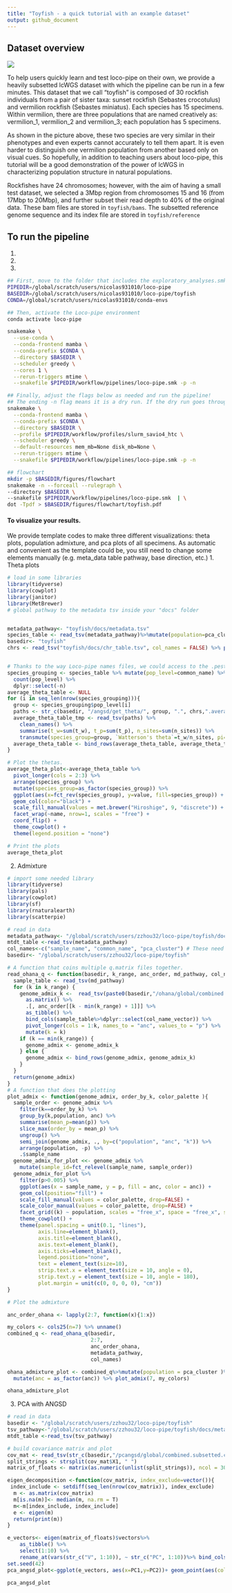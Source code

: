 ```yaml
---
title: "Toyfish - a quick tutorial with an example dataset"
output: github_document
---
```



## Dataset overview

![](https://media.fisheries.noaa.gov/dam-migration/cryptic-pairs-the-vermilion-and-sunset-rockfishes-noaa-nwfsc.png)

To help users quickly learn and test loco-pipe on their own, we provide a heavily subsetted lcWGS dataset with which the pipeline can be run in a few minutes. This dataset that we call "toyfish" is composed of 30 rockfish individuals from a pair of sister taxa: sunset rockfish (Sebastes crocotulus) and vermilion rockfish (Sebastes miniatus). Each species has 15 specimens. Within vermilion, there are three populations that are named creatively as: vermilion_1, vermilion_2 and vermilion_3; each population has 5 specimens. 

As shown in the picture above, these two species are very similar in their phenotypes and even experts cannot accurately to tell them apart. It is even harder to distinguish one vermilion population from another based only on visual cues. So hopefully, in addition to teaching users about loco-pipe, this tutorial will be a good demonstration of the power of lcWGS in characterizing population structure in natural populations.

Rockfishes have 24 chromosomes; however, with the aim of having a small test dataset, we selected a 3Mbp region from chromosomes 15 and 16 (from 17Mbp to 20Mbp), and further subset their read depth to 40% of the original data. These bam files are stored in `toyfish/bams`. The subsetted reference genome sequence and its index file are stored in `toyfish/reference`


## To run the pipeline

1. 

2. 

3. 

```bash
## First, move to the folder that includes the exploratory_analyses.smk.
PIPEDIR=/global/scratch/users/nicolas931010/loco-pipe
BASEDIR=/global/scratch/users/nicolas931010/loco-pipe/toyfish
CONDA=/global/scratch/users/nicolas931010/conda-envs

## Then, activate the Loco-pipe environment
conda activate loco-pipe

snakemake \
  --use-conda \
  --conda-frontend mamba \
  --conda-prefix $CONDA \
  --directory $BASEDIR \
  --scheduler greedy \
  --cores 1 \
  --rerun-triggers mtime \
  --snakefile $PIPEDIR/workflow/pipelines/loco-pipe.smk -p -n

## Finally, adjust the flags below as needed and run the pipeline! 
## The ending -n flag means it is a dry run. If the dry run goes through, remove "-n" and rerun the pipe-line.
snakemake \
  --conda-frontend mamba \
  --conda-prefix $CONDA \
  --directory $BASEDIR \
  --profile $PIPEDIR/workflow/profiles/slurm_savio4_htc \
  --scheduler greedy \
  --default-resources mem_mb=None disk_mb=None \
  --rerun-triggers mtime \
  --snakefile $PIPEDIR/workflow/pipelines/loco-pipe.smk -p -n

## flowchart
mkdir -p $BASEDIR/figures/flowchart
snakemake -n --forceall --rulegraph \
--directory $BASEDIR \
--snakefile $PIPEDIR/workflow/pipelines/loco-pipe.smk  | \
dot -Tpdf > $BASEDIR/figures/flowchart/toyfish.pdf
```


#### To visualize your results.
We provide template codes to make three different visualizations: theta plots, population admixture, and pca plots of all specimens. As automatic and convenient as the template could be, you still need to change some elements manually (e.g. meta_data table pathway, base direction, etc.)
1. Theta plots
```r
# load in some libraries
library(tidyverse)
library(cowplot)
library(janitor)
library(MetBrewer)
# global pathway to the metadata tsv inside your "docs" folder


metadata_pathway<- "toyfish/docs/metadata.tsv"
species_table <- read_tsv(metadata_pathway)%>%mutate(population=pca_cluster) # the "population" is the grouping factor you put down for the config file
basedir<- "toyfish"
chrs <- read_tsv("toyfish/docs/chr_table.tsv", col_names = FALSE) %>% pull(X1)


# Thanks to the way Loco-pipe names files, we could access to the .pestPG file for each sub-group. Change the count() based on your grouping factor.
species_grouping <- species_table %>% mutate(pop_level=common_name) %>%
  count(pop_level) %>% 
  dplyr::select(-n)
average_theta_table <- NULL
for (i in seq_len(nrow(species_grouping))){
  group <- species_grouping$pop_level[i]
  paths <- str_c(basedir, "/angsd/get_theta/", group, ".", chrs,".average_thetas.pestPG")
  average_theta_table_tmp <- read_tsv(paths) %>%
    clean_names() %>%
    summarise(t_w=sum(t_w), t_p=sum(t_p), n_sites=sum(n_sites)) %>%
    transmute(species_group=group, `Watterson's theta`=t_w/n_sites, pi=t_p/n_sites)
  average_theta_table <- bind_rows(average_theta_table, average_theta_table_tmp)
}

# Plot the thetas.
average_theta_plot<-average_theta_table %>%
  pivot_longer(cols = 2:3) %>%
  arrange(species_group) %>%
  mutate(species_group=as_factor(species_group)) %>%
  ggplot(aes(x=fct_rev(species_group), y=value, fill=species_group)) +
  geom_col(color="black") +
  scale_fill_manual(values = met.brewer("Hiroshige", 9, "discrete")) +
  facet_wrap(~name, nrow=1, scales = "free") +
  coord_flip() +
  theme_cowplot() +
  theme(legend.position = "none")

# Print the plots
average_theta_plot
```

2. Admixture
```r
# import some needed library
library(tidyverse)
library(pals)
library(cowplot)
library(sf)
library(rnaturalearth)
library(scatterpie)

# read in data
metadata_pathway<- "/global/scratch/users/zzhou32/loco-pipe/toyfish/docs/metadata.tsv"
mtdt_table <-read_tsv(metadata_pathway)
col_names<-c("sample_name", "common_name", "pca_cluster") # These need to match up the col names in the matadata_table
basedir<- "/global/scratch/users/zzhou32/loco-pipe/toyfish"

# A function that coins multiple q.matrix files together.
read_ohana_q <- function(basedir, k_range, anc_order, md_pathway, col_name_vector){
  sample_table <- read_tsv(md_pathway)
  for (k in k_range) {
    genome_admix_k <-  read_tsv(paste0(basedir,"/ohana/global/combined.subsetted.k", k,".q.matrix"), skip=1, col_names = FALSE) %>%
      as.matrix() %>%
      .[, anc_order[[k - min(k_range) + 1]]] %>%
      as_tibble() %>%
      bind_cols(sample_table%>%dplyr::select(col_name_vector)) %>%
      pivot_longer(cols = 1:k, names_to = "anc", values_to = "p") %>%
      mutate(k = k)
    if (k == min(k_range)) {
      genome_admix <- genome_admix_k
    } else {
      genome_admix <- bind_rows(genome_admix, genome_admix_k)
    }
  }
  return(genome_admix)
}
# A function that does the plotting
plot_admix <- function(genome_admix, order_by_k, color_palette ){
  sample_order <- genome_admix %>%
    filter(k==order_by_k) %>%
    group_by(k,population, anc) %>%
    summarise(mean_p=mean(p)) %>%
    slice_max(order_by = mean_p) %>%
    ungroup() %>%
    semi_join(genome_admix, ., by=c("population", "anc", "k")) %>%
    arrange(population, -p) %>%
    .$sample_name
  genome_admix_for_plot <<- genome_admix %>%
    mutate(sample_id=fct_relevel(sample_name, sample_order)) 
  genome_admix_for_plot %>%
    filter(p>0.005) %>%
    ggplot(aes(x = sample_name, y = p, fill = anc, color = anc)) +
    geom_col(position="fill") +
    scale_fill_manual(values = color_palette, drop=FALSE) +
    scale_color_manual(values = color_palette, drop=FALSE) +
    facet_grid((k) ~ population, scales = "free_x", space = "free_x", switch="y") +
    theme_cowplot() +
    theme(panel.spacing = unit(0.1, "lines"),
          axis.line=element_blank(),
          axis.title=element_blank(),
          axis.text=element_blank(),
          axis.ticks=element_blank(),
          legend.position="none",
          text = element_text(size=10),
          strip.text.x = element_text(size = 10, angle = 0),
          strip.text.y = element_text(size = 10, angle = 180), 
          plot.margin = unit(c(0, 0, 0, 0), "cm"))
}

# Plot the admixture

anc_order_ohana <- lapply(2:7, function(x){1:x})

my_colors <- cols25(n=7) %>% unname()
combined_q <- read_ohana_q(basedir, 
                           2:7, 
                           anc_order_ohana,
                           metadata_pathway,
                           col_names)

ohana_admixture_plot <- combined_q%>%mutate(population = pca_cluster )%>%
  mutate(anc = as_factor(anc)) %>% plot_admix(7, my_colors)

ohana_admixture_plot
```


3. PCA with ANGSD
```r
# read in data
basedir <- "/global/scratch/users/zzhou32/loco-pipe/toyfish"
tsv_pathway<-"/global/scratch/users/zzhou32/loco-pipe/toyfish/docs/metadata.tsv"
mtdt_table <-read_tsv(tsv_pathway)

# build covariance matrix and plot
cov_mat <- read_tsv(str_c(basedir,"/pcangsd/global/combined.subsetted.cov"), col_names = F)
split_strings <- strsplit(cov_mat$X1, " ")
matrix_of_floats <- matrix(as.numeric(unlist(split_strings)), ncol = 30, byrow = TRUE)

eigen_decomposition <-function(cov_matrix, index_exclude=vector()){
 index_include <- setdiff(seq_len(nrow(cov_matrix)), index_exclude)
  m <- as.matrix(cov_matrix)
  m[is.na(m)]<- median(m, na.rm = T)
  m<-m[index_include, index_include] 
  e <- eigen(m)
  return(print(m))
} 

e_vectors<- eigen(matrix_of_floats)$vectors%>%
    as_tibble() %>%
    select(1:10) %>%
    rename_at(vars(str_c("V", 1:10)), ~ str_c("PC", 1:10))%>% bind_cols(mtdt_table,.) %>% mutate(common_name=as_factor(common_name))
set.seed(42)
pca_angsd_plot<-ggplot(e_vectors, aes(x=PC1,y=PC2))+ geom_point(aes(color=common_name))

pca_angsd_plot
```
